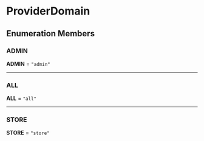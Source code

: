 
# ProviderDomain

## Enumeration Members

### ADMIN

 **ADMIN** = `"admin"`

___

### ALL

 **ALL** = `"all"`

___

### STORE

 **STORE** = `"store"`
